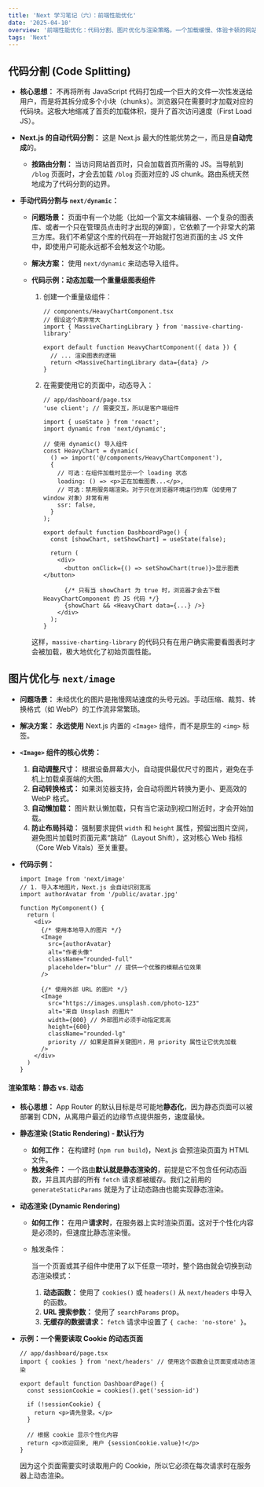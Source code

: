 ```yaml
---
title: 'Next 学习笔记（六）：前端性能优化'
date: '2025-04-10'
overview: '前端性能优化：代码分割、图片优化与渲染策略。一个加载缓慢、体验卡顿的网站是无法留住用户的。Next.js 提供了一系列开箱即用的工具来解决性能问题，这篇笔记将重点记录其中最关键的几个。'
tags: 'Next'
---
```


## 代码分割 (Code Splitting)

- **核心思想：** 不再将所有 JavaScript 代码打包成一个巨大的文件一次性发送给用户，而是将其拆分成多个小块（chunks）。浏览器只在需要时才加载对应的代码块。这极大地缩减了首页的加载体积，提升了首次访问速度（First Load JS）。

- **Next.js 的自动代码分割：** 这是 Next.js 最大的性能优势之一，而且是**自动完成**的。

  - **按路由分割：** 当访问网站首页时，只会加载首页所需的 JS。当导航到 `/blog` 页面时，才会去加载 `/blog` 页面对应的 JS chunk。路由系统天然地成为了代码分割的边界。

- **手动代码分割与 `next/dynamic`：**

  - **问题场景：** 页面中有一个功能（比如一个富文本编辑器、一个复杂的图表库、或者一个只在管理员点击时才出现的弹窗），它依赖了一个非常大的第三方库。我们不希望这个库的代码在一开始就打包进页面的主 JS 文件中，即使用户可能永远都不会触发这个功能。

  - **解决方案：** 使用 `next/dynamic` 来动态导入组件。

  - **代码示例：动态加载一个重量级图表组件**

    1. 创建一个重量级组件：

       ```tsx
       // components/HeavyChartComponent.tsx
       // 假设这个库非常大
       import { MassiveChartingLibrary } from 'massive-charting-library'

       export default function HeavyChartComponent({ data }) {
         // ... 渲染图表的逻辑
         return <MassiveChartingLibrary data={data} />
       }
       ```

    2. 在需要使用它的页面中，动态导入：

       ```tsx
       // app/dashboard/page.tsx
       'use client'; // 需要交互，所以是客户端组件

       import { useState } from 'react';
       import dynamic from 'next/dynamic';

       // 使用 dynamic() 导入组件
       const HeavyChart = dynamic(
         () => import('@/components/HeavyChartComponent'),
         {
           // 可选：在组件加载时显示一个 loading 状态
           loading: () => <p>正在加载图表...</p>,
           // 可选：禁用服务端渲染。对于只在浏览器环境运行的库（如使用了 window 对象）非常有用
           ssr: false,
         }
       );

       export default function DashboardPage() {
         const [showChart, setShowChart] = useState(false);

         return (
           <div>
             <button onClick={() => setShowChart(true)}>显示图表</button>

             {/* 只有当 showChart 为 true 时，浏览器才会去下载 HeavyChartComponent 的 JS 代码 */}
             {showChart && <HeavyChart data={...} />}
           </div>
         );
       }
       ```

    这样，`massive-charting-library` 的代码只有在用户确实需要看图表时才会被加载，极大地优化了初始页面性能。

## 图片优化与 `next/image`

- **问题场景：** 未经优化的图片是拖慢网站速度的头号元凶。手动压缩、裁剪、转换格式（如 WebP）的工作流非常繁琐。

- **解决方案：** **永远使用** Next.js 内置的 `<Image>` 组件，而不是原生的 `<img>` 标签。

- **`<Image>` 组件的核心优势：**

  1. **自动调整尺寸：** 根据设备屏幕大小，自动提供最优尺寸的图片，避免在手机上加载桌面端的大图。
  2. **自动转换格式：** 如果浏览器支持，会自动将图片转换为更小、更高效的 WebP 格式。
  3. **自动懒加载：** 图片默认懒加载，只有当它滚动到视口附近时，才会开始加载。
  4. **防止布局抖动：** 强制要求提供 `width` 和 `height` 属性，预留出图片空间，避免图片加载时页面元素“跳动”（Layout Shift），这对核心 Web 指标（Core Web Vitals）至关重要。

- **代码示例：**

  ```tsx
  import Image from 'next/image'
  // 1. 导入本地图片，Next.js 会自动识别宽高
  import authorAvatar from '/public/avatar.jpg'

  function MyComponent() {
    return (
      <div>
        {/* 使用本地导入的图片 */}
        <Image
          src={authorAvatar}
          alt="作者头像"
          className="rounded-full"
          placeholder="blur" // 提供一个优雅的模糊占位效果
        />

        {/* 使用外部 URL 的图片 */}
        <Image
          src="https://images.unsplash.com/photo-123"
          alt="来自 Unsplash 的图片"
          width={800} // 外部图片必须手动指定宽高
          height={600}
          className="rounded-lg"
          priority // 如果是首屏关键图片，用 priority 属性让它优先加载
        />
      </div>
    )
  }
  ```

#### 渲染策略：静态 vs. 动态

- **核心思想：** App Router 的默认目标是尽可能地**静态化**，因为静态页面可以被部署到 CDN，从离用户最近的边缘节点提供服务，速度最快。

- **静态渲染 (Static Rendering) - 默认行为**

  - **如何工作：** 在构建时 (`npm run build`)，Next.js 会预渲染页面为 HTML 文件。
  - **触发条件：** 一个路由**默认就是静态渲染的**，前提是它不包含任何动态函数，并且其内部的所有 `fetch` 请求都被缓存。我们之前用的 `generateStaticParams` 就是为了让动态路由也能实现静态渲染。

- **动态渲染 (Dynamic Rendering)**

  - **如何工作：** 在用户**请求时**，在服务器上实时渲染页面。这对于个性化内容是必须的，但速度比静态渲染慢。

  - 触发条件：

    当一个页面或其子组件中使用了以下任意一项时，整个路由就会切换到动态渲染模式：

    1. **动态函数：** 使用了 `cookies()` 或 `headers()` 从 `next/headers` 中导入的函数。
    2. **URL 搜索参数：** 使用了 `searchParams` prop。
    3. **无缓存的数据请求：** `fetch` 请求中设置了 `{ cache: 'no-store' }`。

- **示例：一个需要读取 Cookie 的动态页面**

  ```tsx
  // app/dashboard/page.tsx
  import { cookies } from 'next/headers' // 使用这个函数会让页面变成动态渲染

  export default function DashboardPage() {
    const sessionCookie = cookies().get('session-id')

    if (!sessionCookie) {
      return <p>请先登录。</p>
    }

    // 根据 cookie 显示个性化内容
    return <p>欢迎回来, 用户 {sessionCookie.value}!</p>
  }
  ```

  因为这个页面需要实时读取用户的 Cookie，所以它必须在每次请求时在服务器上动态渲染。
